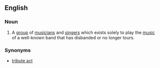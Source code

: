 ==English==

===Noun===
{{wikipedia|tribute act}}
{{en-noun|sg=[[tribute]] [[band]]}}

#{{music}} A [[group]] of [[musician]]s and [[singer]]s which exists solely to play the [[music]] of a well-known band that has disbanded or no longer tours.

===Synonyms===
*[[tribute act]]